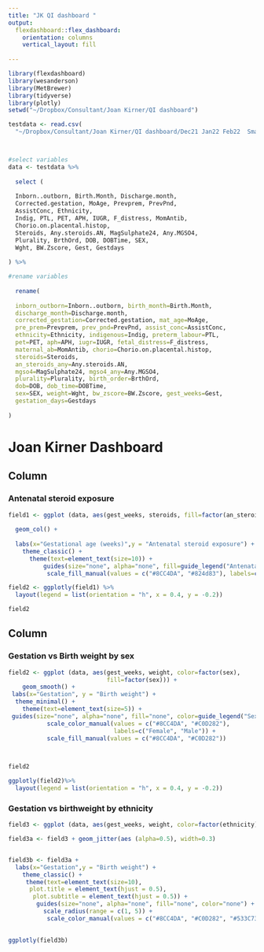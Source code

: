 ```yaml
---
title: "JK QI dashboard "
output: 
  flexdashboard::flex_dashboard:
    orientation: columns
    vertical_layout: fill
    
---
```


```r
library(flexdashboard)
library(wesanderson)
library(MetBrewer)
library(tidyverse)
library(plotly)
setwd("~/Dropbox/Consultant/Joan Kirner/QI dashboard")
```

```r
testdata <- read.csv(
  "~/Dropbox/Consultant/Joan Kirner/QI dashboard/Dec21 Jan22 Feb22  Small babies workbook.csv", na.strings="n/a")



#select variables 
data <- testdata %>% 
  
  select (
  
  Inborn..outborn, Birth.Month, Discharge.month, 
  Corrected.gestation, MoAge, Prevprem, PrevPnd,
  AssistConc, Ethnicity, 
  Indig, PTL, PET, APH, IUGR, F_distress, MomAntib, 
  Chorio.on.placental.histop,
  Steroids, Any.steroids.AN, MagSulphate24, Any.MGSO4,
  Plurality, BrthOrd, DOB, DOBTime, SEX,
  Wght, BW.Zscore, Gest, Gestdays
  
) %>% 

#rename variables 
  
  rename(
    
  inborn_outborn=Inborn..outborn, birth_month=Birth.Month,
  discharge_month=Discharge.month, 
  corrected_gestation=Corrected.gestation, mat_age=MoAge,
  pre_prem=Prevprem, prev_pnd=PrevPnd, assist_conc=AssistConc, 
  ethnicity=Ethnicity, indigenous=Indig, preterm_labour=PTL,
  pet=PET, aph=APH, iugr=IUGR, fetal_distress=F_distress,  
  maternal_ab=MomAntib, chorio=Chorio.on.placental.histop, 
  steroids=Steroids, 
  an_steroids_any=Any.steroids.AN,
  mgso4=MagSulphate24, mgso4_any=Any.MGSO4,
  plurality=Plurality, birth_order=BrthOrd, 
  dob=DOB, dob_time=DOBTime, 
  sex=SEX, weight=Wght, bw_zscore=BW.Zscore, gest_weeks=Gest, 
  gestation_days=Gestdays
  
) 

```
Joan Kirner Dashboard 
========================================================================


Column {data-width=350, data-height=350}
-----------------------------------------------------------------------

### Antenatal steroid exposure 

```r
field1 <- ggplot (data, aes(gest_weeks, steroids, fill=factor(an_steroids_any))) + 
  
  geom_col() +
  
  labs(x="Gestational age (weeks)",y = "Antenatal steroid exposure") + 
    theme_classic() +
      theme(text=element_text(size=10)) + 
          guides(size="none", alpha="none", fill=guide_legend("Antenatal steroids")) + 
           scale_fill_manual(values = c("#8CC4DA", "#824d83"), labels=c("No", "Yes"))

field2 <- ggplotly(field1) %>% 
  layout(legend = list(orientation = "h", x = 0.4, y = -0.2))

field2


```

Column {data-width=350}
-----------------------------------------------------------------------

### Gestation vs Birth weight by sex 

```r
field2 <- ggplot (data, aes(gest_weeks, weight, color=factor(sex), 
                            fill=factor(sex))) + 
    geom_smooth() + 
 labs(x="Gestation", y = "Birth weight") + 
  theme_minimal() +
    theme(text=element_text(size=5)) +
 guides(size="none", alpha="none", fill="none", color=guide_legend("Sex")) +
           scale_color_manual(values = c("#8CC4DA", "#C0D282"),
                              labels=c("Female", "Male")) +
           scale_fill_manual(values = c("#8CC4DA", "#C0D282"))
                              


field2

ggplotly(field2)%>% 
  layout(legend = list(orientation = "h", x = 0.4, y = -0.2))
```

### Gestation vs birthweight by ethnicity 

```r
field3 <- ggplot (data, aes(gest_weeks, weight, color=factor(ethnicity), size=mat_age))

field3a <- field3 + geom_jitter(aes (alpha=0.5), width=0.3)


field3b <- field3a + 
  labs(x="Gestation",y = "Birth weight") + 
    theme_classic() +
     theme(text=element_text(size=10), 
      plot.title = element_text(hjust = 0.5),
       plot.subtitle = element_text(hjust = 0.5)) + 
        guides(size="none", alpha="none", fill="none", color="none") + 
          scale_radius(range = c(1, 5)) +
           scale_color_manual(values = c("#8CC4DA", "#C0D282", "#533C73", "red", "blue"))
                          

ggplotly(field3b)
```


